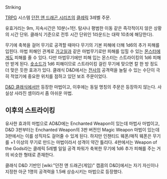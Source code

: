 Striking

[[TRPG]] 시스템 [[던전 앤 드래곤 시리즈]]의 [[클레릭]] 3레벨 주문.

유효거리는 9m, 지속시간은 10분(=1턴. 탐사나 평범한 이동 같은 즉각적이지 않은 상황의 시간 단위. 클래식 기준으로 전투 시간 단위인 1라운드는 대략 10초에 해당한다).

무기에 축복을 걸어 무기로 공격할 때마다 무기의 기본 피해에 더해 1d6의 추가 피해를 입힌다. 마법 피해인 관계로 [[가고일]]과 같은 마법무기로만 피해를 입힐 수 있는 [[몬스터]]에게도 피해를 줄 수 있다. 다만 마법무기에만 피해 입는 몬스터는 스트라이킹의 1d6 피해만 받게 된다. [[숏소드]]가 1d6 피해이므로 스트라이킹 걸린 무기에 맞으면 칼  한 방 정도 더 맞은 듯한 효과가 있다. 클래식 D&D에서는 [[전사]]의 공격력을 늘릴 수 있는 수단이 극히 적었기에 중요한 위치를 점하고 있던 보조 주문이었다.

[[D&D 클래식]]에서만 등장한 마법이고, 이후에는 동일 명칭의 주문은 등장하지 않는다. 사실상 사라진 셈이라서 좀 아쉬운 마법.

== 이후의 스트라이킹 ==
유사한 효과의 마법으로 AD&D에는 Enchanted Weapon이 있는데 마법사 마법이고, D&D 3판부터는 Enchanted Weapon의 3판 버전인 Magic Weapon 마법이 있는데 3판에서는 이를 성직자도 걸어줄 수 있게 된다. 하지만 인챈티드 웨폰/매직 웨폰은 무기를 +1 이상의 무기로 만드는 마법이라서 성격이 약간 틀리다. 4판에서는 Weapon of the Gods라는 클레릭 5레벨 일일 공격 파워가 축복한 무기에 1d6 추가 피해를 주는 거의 비슷한 형태로 존재한다.

클래식 D&D 기반인 [wiki:"던전 앤 드래곤(게임)" 캡콤의 D&D]에서는 자기 자신이나 지정한 아군 1명의 공격력을 1.5배 상승시키는 마법으로 등장했다.
